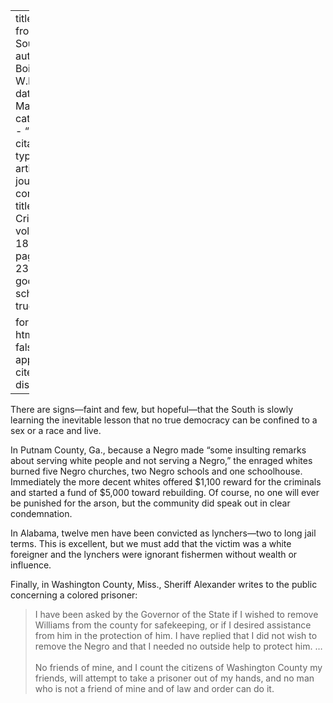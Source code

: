 
---
title: 'Signs from the South'
author: Du Bois, W.E.B.
date: Mar. 1919
categories: 
  - ""
citation: 
  type: article-journal
  container-title: The Crisis
  volume: 18
  issue: 5
  page: 233-234
google-scholar: true

format:
  html:
    toc: false
    appendix-cite-as: display
---



There are signs---faint and few, but hopeful---that the South is slowly learning the inevitable lesson that no true democracy can be confined to a sex or a race and live.

In Putnam County, Ga., because a Negro made "some insulting remarks about serving white people and not serving a Negro," the enraged whites burned five Negro churches, two Negro schools and one schoolhouse. Immediately the more decent whites offered $1,100 reward for the criminals and started a fund of $5,000 toward rebuilding. Of course, no one will ever be punished for the arson, but the community did speak out in clear condemnation.

In Alabama, twelve men have been convicted as lynchers---two to long jail terms. This is excellent, but we must add that the victim was a white foreigner and the lynchers were ignorant fishermen without wealth or influence.

Finally, in Washington County, Miss., Sheriff Alexander writes to the public concerning a colored prisoner: 

> I have been asked by the Governor of the State if I wished to remove Williams from the county for safekeeping, or if I desired assistance from him in the protection of him. I have replied that I did not wish to remove the Negro and that I needed no outside help to protect him. ...   
> &nbsp;    
> No friends of mine, and I count the citizens of Washington County my
friends, will attempt to take a prisoner out of my hands, and no man who
is not a friend of mine and of law and order can do it.

